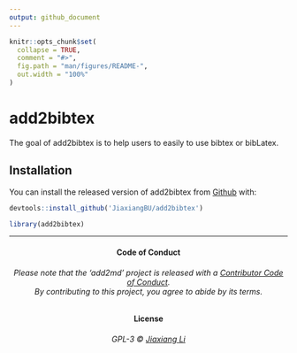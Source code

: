 ```yaml
---
output: github_document
---
```


<!-- README.md is generated from README.Rmd. Please edit that file -->

```r
knitr::opts_chunk$set(
  collapse = TRUE,
  comment = "#>",
  fig.path = "man/figures/README-",
  out.width = "100%"
)
```
# add2bibtex

The goal of add2bibtex is to help users to easily to use bibtex or bibLatex.

## Installation

You can install the released version of add2bibtex from [Github](https://github.com/JiaxiangBU/add2bibtex) with:

```r
devtools::install_github('JiaxiangBU/add2bibtex')
```

```r
library(add2bibtex)
```

***

<h4 align="center">**Code of Conduct**</h4>

<h6 align="center">Please note that the 'add2md' project is released with a [Contributor Code of Conduct](.github/CODE_OF_CONDUCT.md).<br>By contributing to this project, you agree to abide by its terms.</h6>

<h4 align="center">**License**</h4>

<h6 align="center">GPL-3 &copy; [Jiaxiang Li](LICENSE.md)</h6>
